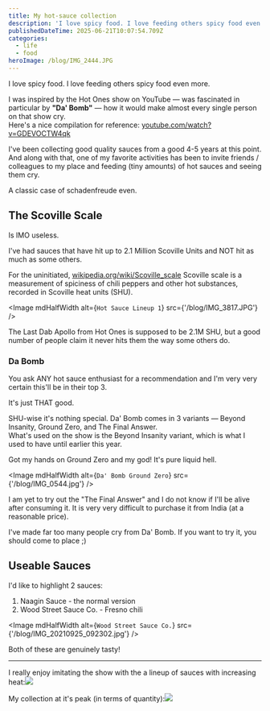 ```yaml
---
title: My hot-sauce collection
description: 'I love spicy food. I love feeding others spicy food even more. '
publishedDateTime: 2025-06-21T10:07:54.709Z
categories:
  - life
  - food
heroImage: /blog/IMG_2444.JPG
---
```


I love spicy food. I love feeding others spicy food even more.

I was inspired by the Hot Ones show on YouTube — was fascinated in particular by **"Da' Bomb"** — how it would make almost every single person on that show cry.\
Here's a nice compilation for reference: [youtube.com/watch?v=GDEVOCTW4qk](https://www.youtube.com/watch?v=GDEVOCTW4qk)

I've been collecting good quality sauces from a good 4-5 years at this point. And along with that, one of my favorite activities has been to invite friends / colleagues to my place and feeding (tiny amounts) of hot sauces and seeing them cry.

A classic case of schadenfreude even.

## The Scoville Scale

Is IMO useless.

I've had sauces that have hit up to 2.1 Million Scoville Units and NOT hit as much as some others.

For the uninitiated, [wikipedia.org/wiki/Scoville\_scale](https://en.wikipedia.org/wiki/Scoville_scale) Scoville scale is a measurement of spiciness of chili peppers and other hot substances, recorded in Scoville heat units (SHU).

<Image mdHalfWidth alt={`Hot Sauce Lineup 1`} src={'/blog/IMG_3817.JPG'} />

The Last Dab Apollo from Hot Ones is supposed to be 2.1M SHU, but a good number of people claim it never hits them the way some others do.

### Da Bomb

You ask ANY hot sauce enthusiast for a recommendation and I'm very very certain this'll be in their top 3.

It's just THAT good.

SHU-wise it's nothing special. Da' Bomb comes in 3 variants — Beyond Insanity, Ground Zero, and The Final Answer.\
What's used on the show is the Beyond Insanity variant, which is what I used to have until earlier this year.

Got my hands on Ground Zero and my god! It's pure liquid hell.

<Image mdHalfWidth alt={`Da' Bomb Ground Zero`} src={'/blog/IMG_0544.jpg'} />

I am yet to try out the "The Final Answer" and I do not know if I'll be alive after consuming it. It is very very difficult to purchase it from India (at a reasonable price).

I've made far too many people cry from Da' Bomb. If you want to try it, you should come to place ;)

## Useable Sauces

I'd like to highlight 2 sauces:

1. Naagin Sauce - the normal version
2. Wood Street Sauce Co. - Fresno chili

<Image mdHalfWidth alt={`Wood Street Sauce Co.`} src={'/blog/IMG_20210925_092302.jpg'} />

Both of these are genuinely tasty!

***

I really enjoy imitating the show with the a lineup of sauces with increasing heat:![](/blog/IMG_20211224_155524~2.jpg)

My collection at it's peak (in terms of quantity):![](/blog/IMG_2444.JPG)
